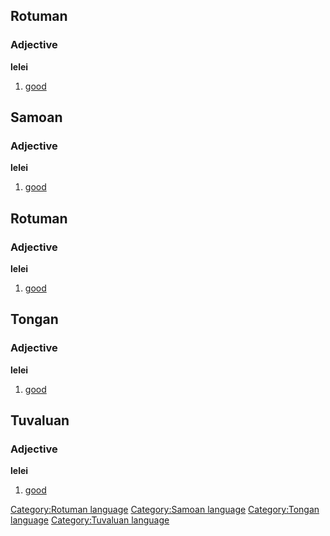 ==Rotuman==
===Adjective===
'''lelei'''
#[[good]]

==Samoan==
===Adjective===
'''lelei'''
#[[good]]

==Rotuman==
===Adjective===
'''lelei'''
#[[good]]

==Tongan==
===Adjective===
'''lelei'''
#[[good]]

==Tuvaluan==
===Adjective===
'''lelei'''
#[[good]]
[[Category:Rotuman language]]
[[Category:Samoan language]]
[[Category:Tongan language]]
[[Category:Tuvaluan language]]